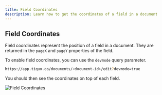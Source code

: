 ```yaml
---
title: Field Coordinates
description: Learn how to get the coordinates of a field in a document.
---
```


## Field Coordinates

Field coordinates represent the position of a field in a document. They are returned in the `pageX` and `pageY` properties of the field.

To enable field coordinates, you can use the `devmode` query parameter.

```bash
https://app.tiquo.co/documents/<document-id>/edit?devmode=true
```

You should then see the coordinates on top of each field.

![Field Coordinates](/developer-mode/field-coordinates.webp)
